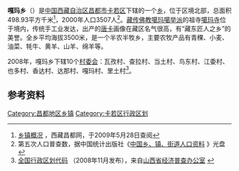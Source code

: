 {{中国乡级行政区
| 行政区全称 = 嘎玛乡
| 景观照片文件名 =
| 景观照片描述 =
| 汉语拼音 =
| 通用拼音 =
| 注音符號 =
| 其它标音类型1 =
| 其它标音1 =
| 其它标音类型2 =
| 其它标音2 =
| 其它语言类型1 =
| 其它语言地名1 =
| 其它语言类型2 =
| 其它语言地名2 =
| 上级行政区 = [[西藏自治区|西藏自治区]][[昌都市|昌都市]][[卡若区|卡若区]]
| 行政区类别 = [[乡|乡]]
| 行政区划代码 = 542121208
| 地理坐标 = {{坐标|31.827|96.915|display=inline,title|scale:100000_region:CN}}
| 总面积 = 498.93[[平方千米|平方千米]]
| 户籍人口 = 
| 户籍人口年份 = 
| 常住人口 = 3507人
| 常住人口年份 =2000年
| 人口密度 = 
| 领导人职务1 =
| 领导人姓名1 =
| 领导人职务2 =
| 领导人姓名2 =
| 行政区划 = 10个[[村委会|村委会]]
| 官方网站 =
| 政府驻地 =
| 邮政编码 =
| 毗邻行政区 =
| 位置图文件名 =
| 位置图描述 =}}
'''嘎玛乡'''（{{bo|z=ཀ་རྨ་|w=ka rma}}）是[[中华人民共和国|中国]][[西藏自治区|西藏自治区]][[昌都市|昌都市]][[卡若区|卡若区]]下辖的一个[[乡|乡]]，位于区境北部，总面积498.93平方千米<ref name="gk">[http://www.xzcd.com/changdu/changdu/xzgk.htm 乡镇概况] {{Wayback|url=http://www.xzcd.com/changdu/changdu/xzgk.htm |date=20071107035838 }}，西藏昌都网，于2009年5月28日查阅</ref>，2000年人口3507人<ref>第五次人口普查数，据中国统计出版社《[http://www.stats.gov.cn/tjshujia/dzcbw/t20050302_402232604.htm 中国乡、镇、街道人口资料] {{Wayback|url=http://www.stats.gov.cn/tjshujia/dzcbw/t20050302_402232604.htm |date=20081202052516 }}》光盘</ref>。[[藏传佛教|藏传佛教]][[噶玛噶举派|噶玛噶举派]]的祖寺[[噶玛寺|噶玛寺]]位于境内，传统手工业发达，出产的[[唐卡|唐卡]]画像在藏区名气很高，有“藏东匠人之乡”的美誉。全乡平均海拔3500米，是一个半农半牧乡，主要农牧产品有青稞、小麦、油菜、牦牛、黄羊、山羊、绵羊等。

2008年，嘎玛乡下辖10个[[村委会|村委会]]：瓦孜村、查拉村、当土村、鸟东村、江委村、也多村、香达村、达那村、嘎玛村、里土村<ref>[http://www.sxjjpc.gov.cn/wjtz/200811070062_1_0.rar 全国行政区划代码] {{Wayback|url=http://www.sxjjpc.gov.cn/wjtz/200811070062_1_0.rar |date=20110707041746 }}（2008年11月发布），来自[http://www.sxjjpc.gov.cn/wjtz/200811070062.htm 山西省经济普查办公室] {{Wayback|url=http://www.sxjjpc.gov.cn/wjtz/200811070062.htm |date=20110707041839 }}</ref>。

== 参考资料 ==
{{註腳}}

{{昌都县行政区划}}
[[Category:昌都地区乡镇|Category:昌都地区乡镇]]
[[Category:卡若区行政区划|Category:卡若区行政区划]]